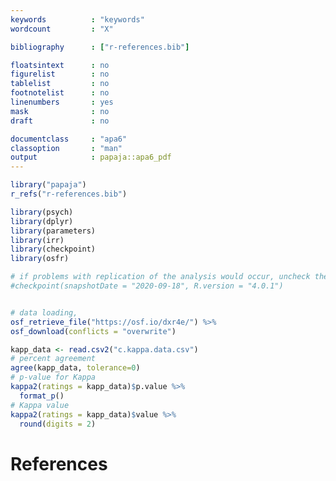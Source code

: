 ```yaml
---
keywords          : "keywords"
wordcount         : "X"

bibliography      : ["r-references.bib"]

floatsintext      : no
figurelist        : no
tablelist         : no
footnotelist      : no
linenumbers       : yes
mask              : no
draft             : no

documentclass     : "apa6"
classoption       : "man"
output            : papaja::apa6_pdf
---
```


```r
library("papaja")
r_refs("r-references.bib")
```


```r
library(psych)
library(dplyr)
library(parameters)
library(irr)
library(checkpoint)
library(osfr)

# if problems with replication of the analysis would occur, uncheck the following line: 
#checkpoint(snapshotDate = "2020-09-18", R.version = "4.0.1")


# data loading,
osf_retrieve_file("https://osf.io/dxr4e/") %>%
osf_download(conflicts = "overwrite")

kapp_data <- read.csv2("c.kappa.data.csv") 
# percent agreement 
agree(kapp_data, tolerance=0) 
# p-value for Kappa
kappa2(ratings = kapp_data)$p.value %>% 
  format_p()
# Kappa value 
kappa2(ratings = kapp_data)$value %>% 
  round(digits = 2)
```



\newpage

# References

\begingroup
\setlength{\parindent}{-0.5in}
\setlength{\leftskip}{0.5in}

<div id="refs" custom-style="Bibliography"></div>
\endgroup
